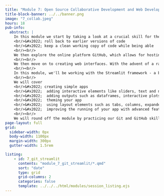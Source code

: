 ```yaml
---
title: "Module 7: Open Source Collaborative Development and Web Development"
title-block-banner: ../../banner.png
image: "7_collab.jpeg"
hours: 18
pub-info:
  abstract: |
    In this module we start by taking a look at a crucial skill for the analyst, data science or operational researcher's toolbox - version control with Git. Git ensures that the full history of your code is available, allowing you to
    <br/>&#x2022; roll back to earlier versions of code
    <br/>&#x2022; keep a clean working copy of code while being able
    <br/><br/>
    We then explore the online platform GitHub, which allows for hosting of code folders that are controlled using Git. GitHub is possibly the most used code-sharing and collaboration platform in the world, and is a crucial part of ensuring your code is available for others to audit, use and build on.
    <br/><br/>
    We then move on to creating web interfaces. With the advent of a range of tools that are designed to make it easier for people to create data-driven web apps and interactive model interfaces without having to learn the intricacies of traditional web development, it's a great time to start developing your own interfaces to get your scripts into the hands of others - without them having to install or use the code directly.
    <br/><br/>
    In this module, we'll be working with the Streamlit framework - a beginner-friendly but powerful Python library that will get your writing your first interactive apps in minutes.
    <br/><br/>
    We will cover
    <br/>&#x2022; creating simple apps
    <br/>&#x2022;  adding interactive elements like sliders, text and numeric inputs, dropdowns, and more
    <br/>&#x2022;  adding outputs such as dataframes, interactive plots, and maps
    <br/>&#x2022;  theming your app
    <br/>&#x2022;  using layout elements such as tabs, columns, expanders, sidebars, and multi-page navigation
    <br/>&#x2022;  improving the running of your app with advanced features like caching, fragments and sessin state
    <br/><br/>
    We will round off the module by practicing our Git and GitHub skills, uploading our apps to a GitHub repository so we can then host them on the Streamlit Community Cloud platform.
page-layout: full
grid:
  sidebar-width: 0px
  body-width: 1100px
  margin-width: 300px
  gutter-width: 1.5rem

listing:
    - id: 7_git_streamlit
      contents: "module_7_git_streamlit/*.qmd"
      sort: "date"
      type: grid
      grid-columns: 2
      categories: false
      template: ../../../html/modules/session_listing.ejs
---
```

